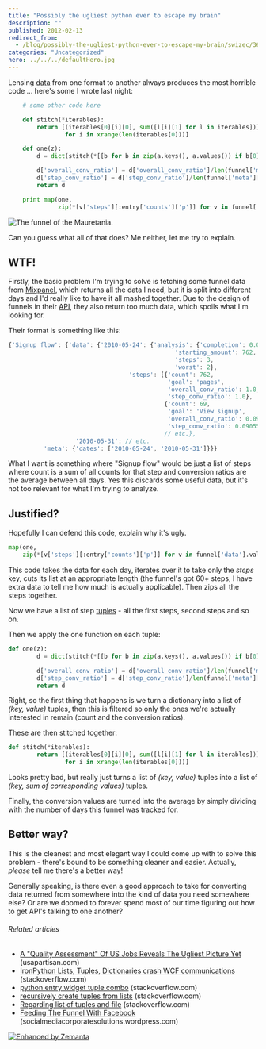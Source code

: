 ```yaml
---
title: "Possibly the ugliest python ever to escape my brain"
description: ""
published: 2012-02-13
redirect_from:
  - /blog/possibly-the-ugliest-python-ever-to-escape-my-brain/swizec/3661
categories: "Uncategorized"
hero: ../../../defaultHero.jpg
---
```


Lensing [data](http://en.wikipedia.org/wiki/Data "Data") from one format to another always produces the most horrible code ... here's some I wrote last night:

```python
    # some other code here

    def stitch(*iterables):
        return [(iterables[0][i][0], sum([l[i][1] for l in iterables]))
                for i in xrange(len(iterables[0]))]

    def one(z):
        d = dict(stitch(*[[b for b in zip(a.keys(), a.values()) if b[0] in ['count', 'step_conv_ratio', 'overall_conv_ratio']] for a in z]))

        d['overall_conv_ratio'] = d['overall_conv_ratio']/len(funnel['meta']['dates'])
        d['step_conv_ratio'] = d['step_conv_ratio']/len(funnel['meta']['dates'])
        return d

    print map(one,
              zip(*[v['steps'][:entry['counts']['p']] for v in funnel['data'].values()]))
```

![The funnel of the Mauretania.](https://swizec.com/wp-content/uploads/2012/02/Funnel_of_the_Mauretania3.jpg "The funnel of the Mauretania.")

Can you guess what all of that does? Me neither, let me try to explain.

## WTF!

Firstly, the basic problem I'm trying to solve is fetching some funnel data from [Mixpanel](http://www.mixpanel.com "Mixpanel"), which returns all the data I need, but it is split into different days and I'd really like to have it all mashed together. Due to the design of funnels in their [API](http://en.wikipedia.org/wiki/Application_programming_interface "Application programming interface"), they also return too much data, which spoils what I'm looking for.

Their format is something like this:

```javascript
{'Signup flow': {'data': {'2010-05-24': {'analysis': {'completion': 0.064679359580052493,
                                               'starting_amount': 762,
                                               'steps': 3,
                                               'worst': 2},
                                  'steps': [{'count': 762,
                                             'goal': 'pages',
                                             'overall_conv_ratio': 1.0,
                                             'step_conv_ratio': 1.0},
                                            {'count': 69,
                                             'goal': 'View signup',
                                             'overall_conv_ratio': 0.09055118110236221,
                                             'step_conv_ratio': 0.09055118110236221},
                                            // etc.},
                   '2010-05-31': // etc.
          'meta': {'dates': ['2010-05-24', '2010-05-31']}}}
```

What I want is something where "Signup flow" would be just a list of steps where count is a sum of all counts for that step and conversion ratios are the average between all days. Yes this discards some useful data, but it's not too relevant for what I'm trying to analyze.

## Justified?

Hopefully I can defend this code, explain why it's ugly.

```python
map(one,
    zip(*[v['steps'][:entry['counts']['p']] for v in funnel['data'].values()]))
```

This code takes the data for each day, iterates over it to take only the _steps_ key, cuts its list at an appropriate length (the funnel's got 60+ steps, I have extra data to tell me how much is actually applicable). Then zips all the steps together.

Now we have a list of step [tuples](http://en.wikipedia.org/wiki/Tuple "Tuple") - all the first steps, second steps and so on.

Then we apply the one function on each tuple:

```python
def one(z):
        d = dict(stitch(*[[b for b in zip(a.keys(), a.values()) if b[0] in ['count', 'step_conv_ratio', 'overall_conv_ratio']] for a in z]))

        d['overall_conv_ratio'] = d['overall_conv_ratio']/len(funnel['meta']['dates'])
        d['step_conv_ratio'] = d['step_conv_ratio']/len(funnel['meta']['dates'])
        return d
```

Right, so the first thing that happens is we turn a dictionary into a list of _(key, value)_ tuples, then this is filtered so only the ones we're actually interested in remain (count and the conversion ratios).

These are then stitched together:

```python
def stitch(*iterables):
        return [(iterables[0][i][0], sum([l[i][1] for l in iterables]))
                for i in xrange(len(iterables[0]))]
```

Looks pretty bad, but really just turns a list of _(key, value)_ tuples into a list of _(key, sum of corresponding values)_ tuples.

Finally, the conversion values are turned into the average by simply dividing with the number of days this funnel was tracked for.

## Better way?

This is the cleanest and most elegant way I could come up with to solve this problem - there's bound to be something cleaner and easier. Actually, _please_ tell me there's a better way!

Generally speaking, is there even a good approach to take for converting data returned from somewhere into the kind of data you need somewhere else? Or are we doomed to forever spend most of our time figuring out how to get API's talking to one another?

###### Related articles

- [A "Quality Assessment" Of US Jobs Reveals The Ugliest Picture Yet](http://usapartisan.com/2012/02/07/a-quality-assessment-of-us-jobs-reveals-the-ugliest-picture-yet/) (usapartisan.com)
- [IronPython Lists, Tuples, Dictionaries crash WCF communications](http://stackoverflow.com/questions/8542010/ironpython-lists-tuples-dictionaries-crash-wcf-communications) (stackoverflow.com)
- [python entry widget tuple combo](http://stackoverflow.com/questions/8875195/python-entry-widget-tuple-combo) (stackoverflow.com)
- [recursively create tuples from lists](http://stackoverflow.com/questions/8658995/recursively-create-tuples-from-lists) (stackoverflow.com)
- [Regarding list of tuples and file](http://stackoverflow.com/questions/8107254/regarding-list-of-tuples-and-file) (stackoverflow.com)
- [Feeding The Funnel With Facebook](http://socialmediacorporatesolutions.wordpress.com/2012/02/13/feeding-the-funnel-with-facebook/) (socialmediacorporatesolutions.wordpress.com)

[![Enhanced by Zemanta](https://img.zemanta.com/zemified_e.png?x-id=2991a8b4-c6f1-4e7d-b19f-d376285fcee7)](http://www.zemanta.com/ "Enhanced by Zemanta")
